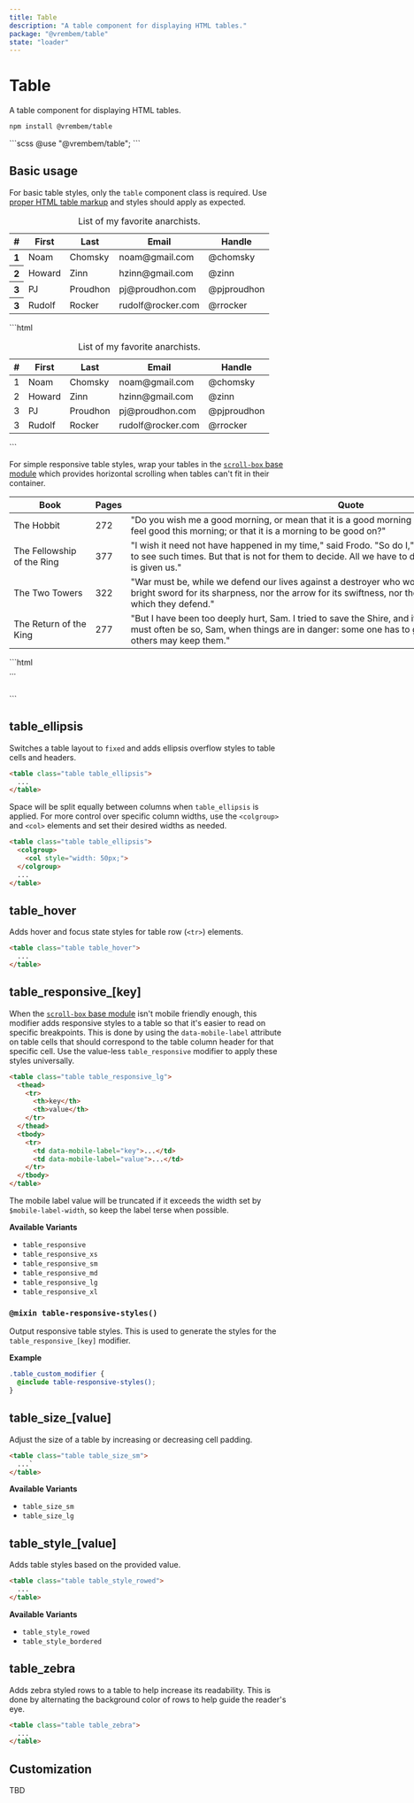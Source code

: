 ```yaml
---
title: Table
description: "A table component for displaying HTML tables."
package: "@vrembem/table"
state: "loader"
---
```



# Table

A table component for displaying HTML tables.

```sh
npm install @vrembem/table
```

<CodeExample lang="scss">
  ```scss
  @use "@vrembem/table";
  ```
</CodeExample>

## Basic usage

For basic table styles, only the `table` component class is required. Use [proper HTML table markup](https://developer.mozilla.org/en-US/docs/Web/HTML/Element/table) and styles should apply as expected.

<CodeExample lang="html">
  <Fragment slot="output">
    <table class="table">
      <caption>List of my favorite anarchists.</caption>
      <thead>
        <tr>
          <th>#</th>
          <th>First</th>
          <th>Last</th>
          <th>Email</th>
          <th>Handle</th>
        </tr>
      </thead>
      <tbody>
        <tr>
          <th>1</th>
          <td>Noam</td>
          <td>Chomsky</td>
          <td>noam@gmail.com</td>
          <td>@chomsky</td>
        </tr>
        <tr>
          <th>2</th>
          <td>Howard</td>
          <td>Zinn</td>
          <td>hzinn@gmail.com</td>
          <td>@zinn</td>
        </tr>
        <tr>
          <th>3</th>
          <td>PJ</td>
          <td>Proudhon</td>
          <td>pj@proudhon.com</td>
          <td>@pjproudhon</td>
        </tr>
        <tr>
          <th>3</th>
          <td>Rudolf</td>
          <td>Rocker</td>
          <td>rudolf@rocker.com</td>
          <td>@rrocker</td>
        </tr>
      </tbody>
    </table>
  </Fragment>
  ```html
  <table class="table">
    <caption>List of my favorite anarchists.</caption>
    <thead>
      <tr>
        <th>#</th>
        <th>First</th>
        <th>Last</th>
        <th>Email</th>
        <th>Handle</th>
      </tr>
    </thead>
    <tbody>
      <tr>
        <td>1</td>
        <td>Noam</td>
        <td>Chomsky</td>
        <td>noam@gmail.com</td>
        <td>@chomsky</td>
      </tr>
      <tr>
        <td>2</td>
        <td>Howard</td>
        <td>Zinn</td>
        <td>hzinn@gmail.com</td>
        <td>@zinn</td>
      </tr>
      <tr>
        <td>3</td>
        <td>PJ</td>
        <td>Proudhon</td>
        <td>pj@proudhon.com</td>
        <td>@pjproudhon</td>
      </tr>
      <tr>
        <td>3</td>
        <td>Rudolf</td>
        <td>Rocker</td>
        <td>rudolf@rocker.com</td>
        <td>@rrocker</td>
      </tr>
    </tbody>
  </table>
  ```
</CodeExample>

For simple responsive table styles, wrap your tables in the [`scroll-box` base module](/packages/base#scroll-box) which provides horizontal scrolling when tables can't fit in their container.

<CodeExample lang="html">
  <Fragment slot="output">
    <div class="scroll-box">
      <table class="table" style="width: 64rem">
        <thead>
          <tr>
            <th>Book</th>
            <th>Pages</th>
            <th>Quote</th>
          </tr>
        </thead>
        <tbody>
          <tr>
            <td class="text-nowrap">The Hobbit</td>
            <td>272</td>
            <td>"Do you wish me a good morning, or mean that it is a good morning whether I want it or not; or that you feel good this morning; or that it is a morning to be good on?"</td>
          </tr>
          <tr>
            <td class="text-nowrap">The Fellowship of the Ring</td>
            <td>377</td>
            <td>"I wish it need not have happened in my time," said Frodo. "So do I," said Gandalf, "and so do all who live to see such times. But that is not for them to decide. All we have to decide is what to do with the time that is given us."</td>
          </tr>
          <tr>
            <td class="text-nowrap">The Two Towers</td>
            <td>322</td>
            <td>"War must be, while we defend our lives against a destroyer who would devour all; but I do not love the bright sword for its sharpness, nor the arrow for its swiftness, nor the warrior for his glory. I love only that which they defend."</td>
          </tr>
          <tr>
            <td class="text-nowrap">The Return of the King</td>
            <td>277</td>
            <td>"But I have been too deeply hurt, Sam. I tried to save the Shire, and it has been saved, but not for me. It must often be so, Sam, when things are in danger: some one has to give them up, lose them, so that others may keep them."</td>
          </tr>
        </tbody>
      </table>
    </div>
  </Fragment>
  ```html
  <div class="scroll-box">
    <table class="table">
      ...
    </table>
  </div>
  ```
</CodeExample>

## table_ellipsis

Switches a table layout to `fixed` and adds ellipsis overflow styles to table cells and headers.

```html
<table class="table table_ellipsis">
  ...
</table>
```

Space will be split equally between columns when `table_ellipsis` is applied. For more control over specific column widths, use the `<colgroup>` and `<col>` elements and set their desired widths as needed.

```html
<table class="table table_ellipsis">
  <colgroup>
    <col style="width: 50px;">
  </colgroup>
  ...
</table>
```

## table_hover

Adds hover and focus state styles for table row (`<tr>`) elements.

```html
<table class="table table_hover">
  ...
</table>
```

## table_responsive_[key]

When the [`scroll-box` base module](https://github.com/sebnitu/vrembem/tree/main/packages/base#scroll-box) isn't mobile friendly enough, this modifier adds responsive styles to a table so that it's easier to read on specific breakpoints. This is done by using the `data-mobile-label` attribute on table cells that should correspond to the table column header for that specific cell. Use the value-less `table_responsive` modifier to apply these styles universally.

```html
<table class="table table_responsive_lg">
  <thead>
    <tr>
      <th>key</th>
      <th>value</th>
    </tr>
  </thead>
  <tbody>
    <tr>
      <td data-mobile-label="key">...</td>
      <td data-mobile-label="value">...</td>
    </tr>
  </tbody>
</table>
```

The mobile label value will be truncated if it exceeds the width set by `$mobile-label-width`, so keep the label terse when possible.

**Available Variants**

- `table_responsive`
- `table_responsive_xs`
- `table_responsive_sm`
- `table_responsive_md`
- `table_responsive_lg`
- `table_responsive_xl`

### `@mixin table-responsive-styles()`

Output responsive table styles. This is used to generate the styles for the `table_responsive_[key]` modifier.

**Example**

```scss
.table_custom_modifier {
  @include table-responsive-styles();
}
```

## table_size_[value]

Adjust the size of a table by increasing or decreasing cell padding.

```html
<table class="table table_size_sm">
  ...`
</table>
```

**Available Variants**

- `table_size_sm`
- `table_size_lg`

## table_style_[value]

Adds table styles based on the provided value.

```html
<table class="table table_style_rowed">
  ...
</table>
```

**Available Variants**

- `table_style_rowed`
- `table_style_bordered`

## table_zebra

Adds zebra styled rows to a table to help increase its readability. This is done by alternating the background color of rows to help guide the reader's eye.

```html
<table class="table table_zebra">
  ...
</table>
```

## Customization

TBD
